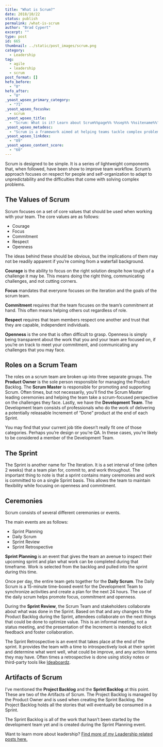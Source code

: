 ```yaml
---
title: "What is Scrum?"
date: 2018/10/22
status: publish
permalink: /what-is-scrum
author: "Brad Cypert"
excerpt: ""
type: post
id: 665
thumbnail: ../static/post_images/scrum.png
category:
  - Leadership
tag:
  - agile
  - leadership
  - scrum
post_format: []
hefo_before:
  - "0"
hefo_after:
  - "0"
_yoast_wpseo_primary_category:
  - "71"
_yoast_wpseo_focuskw:
  - scrum
_yoast_wpseo_title:
  - "Scrum: What is it? Learn about Scrum%%page%% %%sep%% %%sitename%%"
_yoast_wpseo_metadesc:
  - "Scrum is a framework aimed at helping teams tackle complex problems while creatively delivering high value products. Learn to use scrum to help your team succeed."
_yoast_wpseo_linkdex:
  - "89"
_yoast_wpseo_content_score:
  - "60"
---
```


Scrum is designed to be simple. It is a series of lightweight components that, when followed, have been show to improve team workflow. Scrum’s approach focuses on respect for people and self-organization to adapt to unpredictability and the difficulties that come with solving complex problems.

## The Values of Scrum

Scrum focuses on a set of core values that should be used when working with your team. The core values are as follows:

- Courage
- Focus
- Commitment
- Respect
- Openness

The ideas behind these should be obvious, but the implications of them may not be readily apparent if you’re coming from a waterfall background.

**Courage** is the ability to focus on the right solution despite how tough of a challenge it may be. This means doing the right thing, communicating challenges, and not cutting corners.

**Focus** mandates that everyone focuses on the iteration and the goals of the scrum team.

**Commitment** requires that the team focuses on the team’s commitment at hand. This often means helping others out regardless of role.

**Respect** requires that team members respect one another and trust that they are capable, independent individuals.

**Openness** is the one that is often difficult to grasp. Openness is simply being transparent about the work that you and your team are focused on, if you’re on track to meet your commitment, and communicating any challenges that you may face.

## Roles on a Scrum Team

The roles on a scrum team are broken up into three separate groups. The **Product Owner** is the sole person responsible for managing the Product Backlog. The **Scrum Master** is responsible for promoting and supporting Scrum. Often times, but not necessarily, you’ll find the Scrum Master leading ceremonies and helping the team take a scrum-focused perspective on the challenges they face. Lastly, we have the **Development Team**. The Development team consists of professionals who do the work of delivering a potentially releasable Increment of “Done” product at the end of each Sprint.

You may find that your current job title doesn’t really fit one of those categories. Perhaps you’re design or you’re QA. In these cases, you’re likely to be considered a member of the Development Team.

## The Sprint

The Sprint is another name for The Iteration. It is a set interval of time (often 2 weeks) that a team plan for, commit to, and work throughout. The important thing to note is that a sprint contains many ceremonies and work is committed to on a single Sprint basis. This allows the team to maintain flexibility while focusing on openness and commitment.

## Ceremonies

Scrum consists of several different ceremonies or events.

The main events are as follows:

- Sprint Planning
- Daily Scrum
- Sprint Review
- Sprint Retrospective

**Sprint Planning** is an event that gives the team an avenue to inspect their upcoming sprint and plan what work can be completed during that timeframe. Work is selected from the backlog and pulled into the sprint during this time.

Once per day, the entire team gets together for the **Daily Scrum**. The Daily Scrum is a 15-minute time-boxed event for the Development Team to synchronize activities and create a plan for the next 24 hours. The use of the daily scrum helps promote focus, commitment and openness.

During the **Sprint Review**, the Scrum Team and stakeholders collaborate about what was done in the Sprint. Based on that and any changes to the Product Backlog during the Sprint, attendees collaborate on the next things that could be done to optimize value. This is an informal meeting, not a status meeting, and the presentation of the Increment is intended to elicit feedback and foster collaboration.

The Sprint Retrospective is an event that takes place at the end of the sprint. It provides the team with a time to introspectively look at their sprint and determine what went well, what could be improve, and any action items they may have. Often times a retrospective is done using sticky notes or third-party tools like [Ideaboardz](http://www.ideaboardz.com/).

## Artifacts of Scrum

I’ve mentioned the **Project Backlog** and the **Sprint Backlog** at this point. These are two of the Artifacts of Scrum. The Project Backlog is managed by the Product Owner and is used when creating the Sprint Backlog. the Project Backlog holds all the stories that will eventually be consumed in a Sprint.

The Sprint Backlog is all of the work that hasn’t been started by the development team yet and is created during the Sprint Planning event.

Want to learn more about leadership? [Find more of my Leadership related posts here.](http://www.bradcypert.com/category/leadership/)
